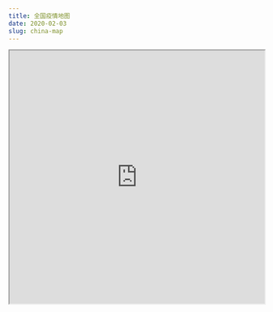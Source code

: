 ```yaml
---
title: 全国疫情地图
date: 2020-02-03
slug: china-map
---
```


<iframe seamless src="https://pzhaonet.github.io/ncov/leaflet/leafmap.html" width="100%" height="500"></iframe>


